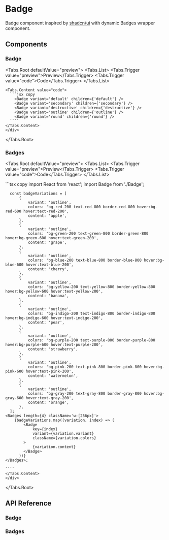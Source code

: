

# Badge

Badge component inspired by [shadcn/ui<ArrowTopRightIcon className='inline'/>](https://ui.shadcn.com/docs/components/badge) with dynamic Badges wrapper component.

<div className='w-full h-8' />

## Components

### Badge


<Tabs.Root defaultValue="preview">
  <Tabs.List>
    <Tabs.Trigger value="preview">Preview</Tabs.Trigger>
    <Tabs.Trigger value="code">Code</Tabs.Trigger>
  </Tabs.List>
  <div className="px-4 pt-3 pb-2">
    <Tabs.Content value="preview">
      <BadgeVariants />
    </Tabs.Content>

    <Tabs.Content value="code">
      ```jsx copy 
        <Badge variant='default' children={'default'} />
        <Badge variant='secondary' children={'secondary'} />
        <Badge variant='destructive' children={'destructive'} />
        <Badge variant='outline' children={'outline'} />
        <Badge variant='round' children={'round'} />
      ````
    </Tabs.Content>
    </div>
</Tabs.Root>



<div className="w-full h-8"/>

### Badges

<Tabs.Root defaultValue="preview">
  <Tabs.List>
    <Tabs.Trigger value="preview">Preview</Tabs.Trigger>
    <Tabs.Trigger value="code">Code</Tabs.Trigger>
  </Tabs.List>
  <div className="px-4 pt-3 pb-2">
    <Tabs.Content value="preview">
      <ColoredBadges />
    </Tabs.Content>
    <Tabs.Content value="code">
       ```tsx copy
      import React from 'react';
      import Badge from './Badge';

      const badgeVariations = [
          {
              variant: 'outline',
              colors: 'bg-red-200 text-red-800 border-red-800 hover:bg-red-600 hover:text-red-200',
              content: 'apple',
          },
          {
              variant: 'outline',
              colors: 'bg-green-200 text-green-800 border-green-800 hover:bg-green-600 hover:text-green-200',
              content: 'grape',
          },
          {
              variant: 'outline',
              colors: 'bg-blue-200 text-blue-800 border-blue-800 hover:bg-blue-600 hover:text-blue-200',
              content: 'cherry',
          },
          {
              variant: 'outline',
              colors: 'bg-yellow-200 text-yellow-800 border-yellow-800 hover:bg-yellow-600 hover:text-yellow-200',
              content: 'banana',
          },
          {
              variant: 'outline',
              colors: 'bg-indigo-200 text-indigo-800 border-indigo-800 hover:bg-indigo-600 hover:text-indigo-200',
              content: 'pear',
          },
          {
              variant: 'outline',
              colors: 'bg-purple-200 text-purple-800 border-purple-800 hover:bg-purple-600 hover:text-purple-200',
              content: 'strawberry',
          },
          {
              variant: 'outline',
              colors: 'bg-pink-200 text-pink-800 border-pink-800 hover:bg-pink-600 hover:text-pink-200',
              content: 'watermelon',
          },
          {
              variant: 'outline',
              colors: 'bg-gray-200 text-gray-800 border-gray-800 hover:bg-gray-600 hover:text-gray-200',
              content: 'orange',
          },
      ];
    <Badges length={4} className='w-[256px]'>
        {badgeVariations.map((variation, index) => (
            <Badge
                key={index}
                variant={variation.variant}
                className={variation.colors}
            >
                {variation.content}
            </Badge>
          ))}
    </Badges>;

    ````
    </Tabs.Content>
    </div>
</Tabs.Root>


<div className='w-full h-8' />



## API Reference

### Badge

<PropsCard
  name='variant'
  description='Style of the individual badge.'
  type='"default" | "secondary" | "destructive" | "outline" | "round"'
/>


### Badges

<PropsCard
  name='length'
  description='Represents the amount of badges displayed before they get truncated'
  type='number'
/>
<PropsCard
  name='stagger'
  description='Animation delay between each component.'
  type='number'
/>




